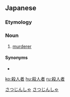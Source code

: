 ==Japanese==
{{ja-kanjitab|さつ|じん|しゃ|yomi=on}}

===Etymology===
{{suffix|殺人|者|lang=ja|t1=murder|t2=-er|sort=さつじんしゃ}}

===Noun===
{{ja-noun|さつじんしゃ}}
# [[murderer]]

====Synonyms====
* {{ja-r|人殺し|ひとごろし}}


[[Category:ja:Crime|さつじんしゃ]]
[[Category:ja:Death|さつじんしゃ]]

[[ko:殺人者]]
[[hu:殺人者]]
[[ru:殺人者]]